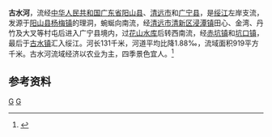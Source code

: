{{Infobox River
  | river_name      = 古水河
  | image_name      =
  | image_size      = 
  | caption         = 
  | origin          = [[广东省|广东省]][[阳山县|阳山县]][[杨梅镇_(阳山县)|杨梅镇]]理洞
  | mouth           = 广东省[[广宁县|广宁县]][[古水镇|古水镇]][[绥江_(北江)|绥江]]
  | basin_countries = 广东省阳山县、清远市、广宁县
  | length          = 131 km
  | elevation       = 
  | mouth_elevation = 
  | discharge       = 31.5 m<sup>3</sup>/s
  | watershed       = 919 km<sup>2</sup>
}}
'''古水河'''，流经[[中华人民共和国|中华人民共和国]][[广东省|广东省]][[阳山县|阳山县]]、[[清远市|清远市]]和[[广宁县|广宁县]]，是[[绥江_(北江)|绥江]]左岸支流，发源于[[阳山县|阳山县]][[杨梅镇_(阳山县)|杨梅镇]]的理洞，蜿蜒向南流，经[[清远市|清远市]][[清新区|清新区]][[浸潭镇|浸潭镇]]田心、金湾、丹竹及大叉等村屯后进入广宁县境内，过[[花山水库_(广宁)|花山水库]]后转西南流，经[[赤坑镇_(广宁县)|赤坑镇]]和[[坑口镇|坑口镇]]，最后于[[古水镇|古水镇]]汇入绥江。河长131千米，河道平均比降1.88‰，流域面积919平方千米。古水河流域经济以农业为主，四季景色宜人。<ref name="中国河湖大典">{{cite book zh |author=《[[中国河湖大典|中国河湖大典]]》编纂委员会 |title=《中国河湖大典·珠江卷》 |format=M |edition=1 |location=北京 |publisher=中国水利水电出版社 |date=2013年1月 |pages=254页 |id= ISBN 978-7-5170-0561-2}}</ref>

==参考资料==
{{reflist}}

[[Category:北江水系|G]]
[[Category:广东河流|G]]